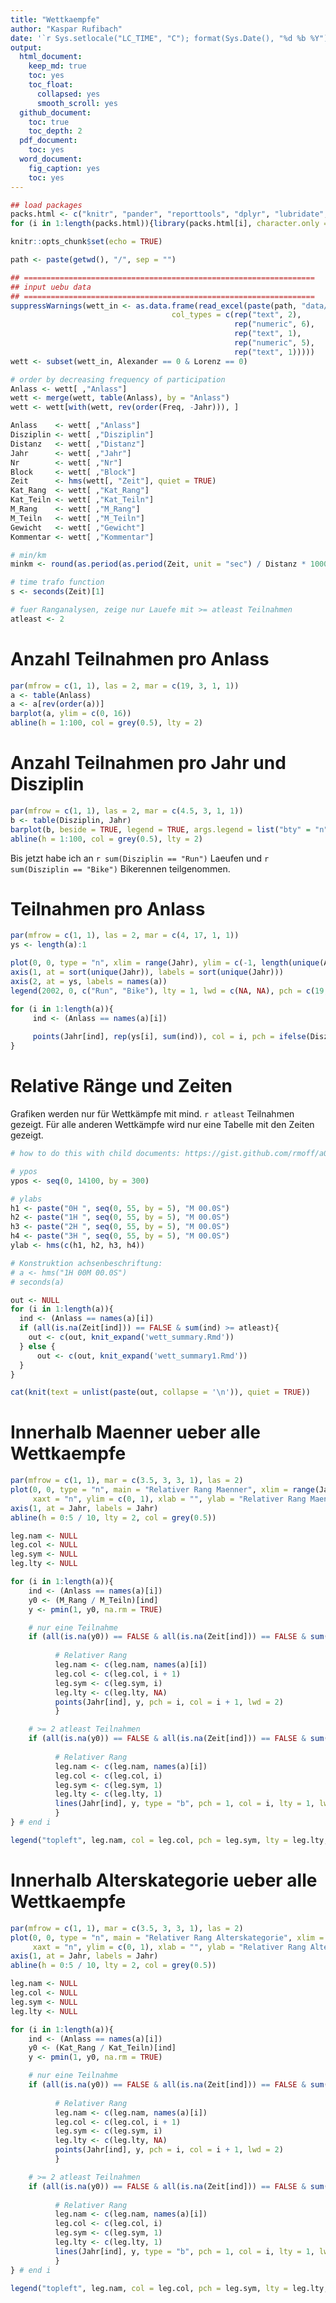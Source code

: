```yaml
---
title: "Wettkaempfe"
author: "Kaspar Rufibach"
date: '`r Sys.setlocale("LC_TIME", "C"); format(Sys.Date(), "%d %b %Y")`'
output:
  html_document:
    keep_md: true
    toc: yes
    toc_float:
      collapsed: yes
      smooth_scroll: yes
  github_document: 
    toc: true
    toc_depth: 2
  pdf_document:
    toc: yes
  word_document:
    fig_caption: yes
    toc: yes
---
```


```r
## load packages
packs.html <- c("knitr", "pander", "reporttools", "dplyr", "lubridate", "readxl")
for (i in 1:length(packs.html)){library(packs.html[i], character.only = TRUE)}

knitr::opts_chunk$set(echo = TRUE)

path <- paste(getwd(), "/", sep = "")

## =================================================================
## input uebu data
## =================================================================
suppressWarnings(wett_in <- as.data.frame(read_excel(paste(path, "data/wettkaempfe.xlsx", sep = ""), 
                                    col_types = c(rep("text", 2),      # 
                                                  rep("numeric", 6),       # 
                                                  rep("text", 1),
                                                  rep("numeric", 5),
                                                  rep("text", 1)))))
wett <- subset(wett_in, Alexander == 0 & Lorenz == 0)

# order by decreasing frequency of participation
Anlass <- wett[ ,"Anlass"]
wett <- merge(wett, table(Anlass), by = "Anlass")
wett <- wett[with(wett, rev(order(Freq, -Jahr))), ]

Anlass    <- wett[ ,"Anlass"]
Disziplin <- wett[ ,"Disziplin"]
Distanz   <- wett[ ,"Distanz"]
Jahr      <- wett[ ,"Jahr"]
Nr        <- wett[ ,"Nr"]
Block     <- wett[ ,"Block"]
Zeit      <- hms(wett[, "Zeit"], quiet = TRUE)
Kat_Rang  <- wett[ ,"Kat_Rang"]
Kat_Teiln <- wett[ ,"Kat_Teiln"]
M_Rang    <- wett[ ,"M_Rang"]
M_Teiln   <- wett[ ,"M_Teiln"]
Gewicht   <- wett[ ,"Gewicht"]
Kommentar <- wett[ ,"Kommentar"]

# min/km
minkm <- round(as.period(as.period(Zeit, unit = "sec") / Distanz * 1000, unit = "min"), 1)

# time trafo function
s <- seconds(Zeit)[1]

# fuer Ranganalysen, zeige nur Lauefe mit >= atleast Teilnahmen
atleast <- 2
```


# Anzahl Teilnahmen pro Anlass

```r
par(mfrow = c(1, 1), las = 2, mar = c(19, 3, 1, 1))
a <- table(Anlass)
a <- a[rev(order(a))]
barplot(a, ylim = c(0, 16))
abline(h = 1:100, col = grey(0.5), lty = 2)
```

# Anzahl Teilnahmen pro Jahr und Disziplin

```r
par(mfrow = c(1, 1), las = 2, mar = c(4.5, 3, 1, 1))
b <- table(Disziplin, Jahr)
barplot(b, beside = TRUE, legend = TRUE, args.legend = list("bty" = "n", "x" = "topleft"))
abline(h = 1:100, col = grey(0.5), lty = 2)
```

Bis jetzt habe ich an `r sum(Disziplin == "Run")` Laeufen und `r sum(Disziplin == "Bike")` Bikerennen teilgenommen.

# Teilnahmen pro Anlass

```r
par(mfrow = c(1, 1), las = 2, mar = c(4, 17, 1, 1))
ys <- length(a):1

plot(0, 0, type = "n", xlim = range(Jahr), ylim = c(-1, length(unique(Anlass))), xaxt = "n", xlab = "", ylab = "", yaxt = "n")
axis(1, at = sort(unique(Jahr)), labels = sort(unique(Jahr)))
axis(2, at = ys, labels = names(a))
legend(2002, 0, c("Run", "Bike"), lty = 1, lwd = c(NA, NA), pch = c(19, 17), bty = "n", horiz = TRUE, pt.cex = 1.5)

for (i in 1:length(a)){
     ind <- (Anlass == names(a)[i])
     
     points(Jahr[ind], rep(ys[i], sum(ind)), col = i, pch = ifelse(Disziplin[ind][1] == "Run", 19, 17), cex = 1.5)
}
```

# Relative Ränge und Zeiten 

Grafiken werden nur für Wettkämpfe mit mind. `r atleast` Teilnahmen gezeigt. Für alle anderen Wettkämpfe wird nur eine Tabelle mit den Zeiten gezeigt.

```r

# how to do this with child documents: https://gist.github.com/rmoff/a043676a2f084b81a434

# ypos
ypos <- seq(0, 14100, by = 300)

# ylabs
h1 <- paste("0H ", seq(0, 55, by = 5), "M 00.0S")
h2 <- paste("1H ", seq(0, 55, by = 5), "M 00.0S")
h3 <- paste("2H ", seq(0, 55, by = 5), "M 00.0S")
h4 <- paste("3H ", seq(0, 55, by = 5), "M 00.0S")
ylab <- hms(c(h1, h2, h3, h4))

# Konstruktion achsenbeschriftung:  
# a <- hms("1H 00M 00.0S")
# seconds(a)

out <- NULL
for (i in 1:length(a)){
  ind <- (Anlass == names(a)[i])
  if (all(is.na(Zeit[ind])) == FALSE & sum(ind) >= atleast){
    out <- c(out, knit_expand('wett_summary.Rmd'))
  } else {
      out <- c(out, knit_expand('wett_summary1.Rmd'))
  }
}

cat(knit(text = unlist(paste(out, collapse = '\n')), quiet = TRUE))
```

# Innerhalb Maenner ueber alle Wettkaempfe

```r
par(mfrow = c(1, 1), mar = c(3.5, 3, 3, 1), las = 2)
plot(0, 0, type = "n", main = "Relativer Rang Maenner", xlim = range(Jahr), 
     xaxt = "n", ylim = c(0, 1), xlab = "", ylab = "Relativer Rang Maenner")
axis(1, at = Jahr, labels = Jahr)
abline(h = 0:5 / 10, lty = 2, col = grey(0.5))

leg.nam <- NULL
leg.col <- NULL
leg.sym <- NULL
leg.lty <- NULL

for (i in 1:length(a)){
    ind <- (Anlass == names(a)[i])
    y0 <- (M_Rang / M_Teiln)[ind]
    y <- pmin(1, y0, na.rm = TRUE)

    # nur eine Teilnahme
    if (all(is.na(y0)) == FALSE & all(is.na(Zeit[ind])) == FALSE & sum(ind) == 1){
           
          # Relativer Rang
          leg.nam <- c(leg.nam, names(a)[i])
          leg.col <- c(leg.col, i + 1)
          leg.sym <- c(leg.sym, i)
          leg.lty <- c(leg.lty, NA)
          points(Jahr[ind], y, pch = i, col = i + 1, lwd = 2)
          }

    # >= 2 atleast Teilnahmen
    if (all(is.na(y0)) == FALSE & all(is.na(Zeit[ind])) == FALSE & sum(ind) >= atleast){
           
          # Relativer Rang
          leg.nam <- c(leg.nam, names(a)[i])
          leg.col <- c(leg.col, i)
          leg.sym <- c(leg.sym, 1)
          leg.lty <- c(leg.lty, 1)
          lines(Jahr[ind], y, type = "b", pch = 1, col = i, lty = 1, lwd = 2)
          }
} # end i

legend("topleft", leg.nam, col = leg.col, pch = leg.sym, lty = leg.lty, lwd = 2, bty = "n")
```


# Innerhalb Alterskategorie ueber alle Wettkaempfe

```r
par(mfrow = c(1, 1), mar = c(3.5, 3, 3, 1), las = 2)
plot(0, 0, type = "n", main = "Relativer Rang Alterskategorie", xlim = range(Jahr), 
     xaxt = "n", ylim = c(0, 1), xlab = "", ylab = "Relativer Rang Alterskategorie")
axis(1, at = Jahr, labels = Jahr)
abline(h = 0:5 / 10, lty = 2, col = grey(0.5))

leg.nam <- NULL
leg.col <- NULL
leg.sym <- NULL
leg.lty <- NULL

for (i in 1:length(a)){
    ind <- (Anlass == names(a)[i])
    y0 <- (Kat_Rang / Kat_Teiln)[ind]
    y <- pmin(1, y0, na.rm = TRUE)

    # nur eine Teilnahme
    if (all(is.na(y0)) == FALSE & all(is.na(Zeit[ind])) == FALSE & sum(ind) == 1){
           
          # Relativer Rang
          leg.nam <- c(leg.nam, names(a)[i])
          leg.col <- c(leg.col, i + 1)
          leg.sym <- c(leg.sym, i)
          leg.lty <- c(leg.lty, NA)
          points(Jahr[ind], y, pch = i, col = i + 1, lwd = 2)
          }

    # >= 2 atleast Teilnahmen
    if (all(is.na(y0)) == FALSE & all(is.na(Zeit[ind])) == FALSE & sum(ind) >= atleast){
           
          # Relativer Rang
          leg.nam <- c(leg.nam, names(a)[i])
          leg.col <- c(leg.col, i)
          leg.sym <- c(leg.sym, 1)
          leg.lty <- c(leg.lty, 1)
          lines(Jahr[ind], y, type = "b", pch = 1, col = i, lty = 1, lwd = 2)
          }
} # end i

legend("topleft", leg.nam, col = leg.col, pch = leg.sym, lty = leg.lty, lwd = 2, bty = "n")
```